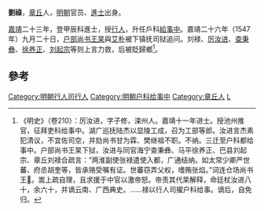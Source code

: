 {{for|西汉六安王|刘禄 (六安王)}}
{{for|西汉蒲领侯|刘禄 (蒲领侯)}}

'''劉祿'''，[[章丘县|章丘]]人，[[明朝|明朝]]官员、[[進士|進士]]出身。

[[嘉靖|嘉靖]]二十三年，登甲辰科進士，授[[行人_(官职)|行人]]，升任戶科[[給事中|給事中]]。嘉靖二十六年（1547年）九月二十日，[[户部尚书|户部尚书]][[王杲|王杲]]與[[艾朴|艾朴]]被下镇抚司狱追问。刘禄、[[厉汝进|厉汝进]]、[[查秉彝|查秉彝]]、[[徐养正|徐养正]]、[[刘起宗|刘起宗]]等则上言力救，后被貶歸鄉<ref>《明史》（卷210）：厉汝进，字子修，滦州人。嘉靖十一年进士。授池州推官，征拜吏科给事中。湖广巡抚陆杰以显陵工成，召为工部等郎。汝进言杰素犯清议，不宜佐司空，并劾尚书甘为霖、樊继祖不职。不纳。三迁至户科都给事中。户部尚书王杲下狱，汝进与同官海宁查秉彝、马平徐养正、巴县刘起宗、章丘刘禄合疏言：“两淮副使张禄遣使入都，广通结纳。如太常少卿严世蕃、府丞胡奎等，皆承赂受嘱有证。世蕃窃弄父权，嗜贿张焰。”词连仓场尚书王。嵩上疏自理，且求援于中官以激帝怒。帝责其代杲解释，命廷杖汝进八十，余六十，并谪云南、广西典史。……禄以行人司擢户科给事。谪后，自免归。</ref>。

==參考==
{{reflist}}

{{嘉靖二十三年甲辰科殿試金榜}}
{{明朝官员小作品}}
[[Category:明朝行人司行人|Category:明朝行人司行人]]
[[Category:明朝户科给事中|Category:明朝户科给事中]]
[[Category:章丘人|Category:章丘人]]
[[Category:刘姓|L]]